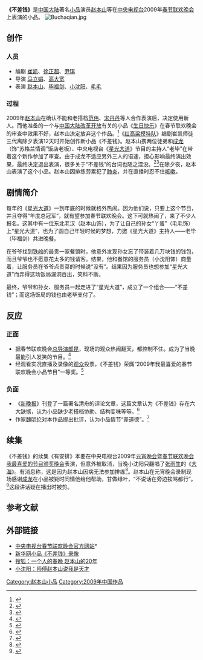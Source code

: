 '''《不差钱》'''是[[中国大陆|中国大陆]]著名[[小品|小品]]演员[[赵本山|赵本山]]等在[[中国中央电视台|中央电视台]]2009年[[春节联欢晚会|春节联欢晚会]]上表演的小品。
[[File:Buchaqian.jpg|thumb]]

== 创作 ==
=== 人员 ===
*编剧 [[崔凯_(剧作家)|崔凯]]、[[徐正超|徐正超]]、[[尹琪|尹琪]]
*导演 [[马立娟|马立娟]]、[[高大宽|高大宽]]
*表演 [[赵本山|赵本山]]、[[毕福剑|毕福剑]]、[[小沈阳|小沈阳]]、[[毛毛|毛毛]]

=== 过程 ===
2009年[[赵本山|赵本山]]在确认不能和老搭档[[范伟|范伟]]、[[宋丹丹|宋丹丹]]等人合作表演后，决定使用新人。而他准备的一个与[[中国大陆|中国大陆]][[改革开放|改革开放]]有关的小品《[[生日快乐_(小品)|生日快乐]]》在春节联欢晚会的审查中效果不好，赵本山决定放弃这个作品。<ref>{{Cite web |url=http://news.163.com/09/0129/14/50R469VL00011229.html |title=春晚节目“被毙”潜规则：赵本山小品首尝败绩 |access-date=2009-02-01 |archive-date=2019-09-04 |archive-url=https://web.archive.org/web/20190904230755/http://news.163.com/09/0129/14/50R469VL00011229.html }}</ref>《[[红高粱模特队|红高粱模特队]]》编剧崔凯师徒三代离除夕表演12天时开始创作新小品《不差钱》。赵本山携两位徒弟和[[成龙|成龙]]（饰“苏格兰情调”饭店老板）、中央电视台《[[星光大道_(央视节目)|星光大道]]》节目的主持人“老毕”在带着这个新作参加了审查。由于成龙不适应另外三人的语速，担心影响最终演出效果，最终决定退出表演，很多关于“不差钱”的台词也随之湮没。<ref>{{Cite web |url=http://v.sohu.com/20090202/n262018130.shtml |title=搜狐视频：《不差钱》被毙笑料曝光 成龙原演饭店老板 |access-date=2009-02-09 |archive-date=2019-09-11 |archive-url=https://web.archive.org/web/20190911232514/http://v.sohu.com/20090202/n262018130.shtml }}</ref><ref>{{Cite web |url=http://ent.163.com/09/0217/06/52B6B7EV00031H2L.html |title=成龙谈辞演《不差钱》原因：他们说话太快了 |access-date=2009-02-24 |archive-url=https://web.archive.org/web/20090219185655/http://ent.163.com/09/0217/06/52B6B7EV00031H2L.html |archive-date=2009-02-19 |dead-url=yes }}</ref>在除夕夜，赵本山表演了这个小品。赵本山因排练劳累犯了[[肺炎|肺炎]]，并在直播时忍不住[[咳嗽|咳嗽]]。

== 剧情简介 ==
每年的《[[星光大道_(央视节目)|星光大道]]》一到年底的时候就格外热闹。因为他们说，只要上这个节目，并且夺得“年度总冠军”，就有望参加春节联欢晚会。这下可就热闹了，来了不少人报名。这其中有一位东北老汉（赵本山饰），为了让自己的孙女“丫蛋”（毛毛饰）上“星光大道”，也为了圆自己年轻时候的梦想，力邀《星光大道》主持人——老毕（毕福剑）共进晚餐。

在爷爷找到[[铁岭|铁岭]]的最贵一家餐馆时，他意外发现孙女忘了带装着几万块钱的钱包，而且爷爷也不愿意花太多的钱请客。结果，他和餐馆的服务员（小沈阳饰）商量着，让服务员在爷爷点贵菜的时候说“没有”。结果因为服务员也想参加“星光大道”而弄得这场饭局漏洞百出，笑料不断。

最终，爷爷和孙女、服务员一起走进了“星光大道”，成立了一个组合——“不差钱”；而这场饭局的钱也由老毕支付了。

== 反应 ==
=== 正面 ===
*据春节联欢晚会[[导演|总导演]][[郎昆|郎昆]]，现场的观众热闹翻天，都控制不住。成为了当晚最能引人发笑的节目。<ref>{{Cite web |url=http://ent.sina.com.cn/v/m/2009-01-26/13502357039.shtml |title=郎昆做客新浪解密春晚 小沈阳能超赵本山 |access-date=2009-02-01 |archive-date=2019-09-13 |archive-url=https://web.archive.org/web/20190913153956/http://ent.sina.com.cn/v/m/2009-01-26/13502357039.shtml }}</ref>
*经观看实况直播及录像的[[观众|观众]]投票，《不差钱》荣膺“2009年我最喜爱的春节联欢晚会小品节目”一等奖。<ref>{{Cite web |url=http://spring.cctv.com/spring/special/09pingxuan/toupiao/index.shtml |title=我最喜爱春晚节目评选 |access-date=2009-02-01 |archive-date=2019-09-12 |archive-url=https://web.archive.org/web/20190912205234/http://spring.cctv.com/spring/special/09pingxuan/toupiao/index.shtml }}</ref>

=== 负面 ===
*《[[新晚报|新晚报]]》刊登了一篇署名清舟的评论文章，这篇文章认为《不差钱》存在六大缺憾，认为小品缺少老搭档协助、结构变味等等。<ref>{{cite news|url=http://ent.sina.com.cn/x/2009-02-01/05462358560.shtml|date=2009-02-01|author=清舟|work=《新晚报》|publisher=新浪网|title=赵氏小品《不差钱》凸显6大硬伤|accessdate=2009-02-04|archive-date=2019-09-12|archive-url=https://web.archive.org/web/20190912183144/http://ent.sina.com.cn/x/2009-02-01/05462358560.shtml}}</ref>
*作家[[魏明伦|魏明伦]]对本作品提出批评，认为小品情节“差道德”。<ref>{{Cite web |url=http://ent.163.com/09/0208/09/51KBQM2P00032DGD.html |title=魏明伦炮轰《不差钱》 |access-date=2009-02-24 |archive-url=https://web.archive.org/web/20190219085442/http://ent.163.com/09/0208/09/51KBQM2P00032DGD.html |archive-date=2019-02-19 |dead-url=yes }}</ref>

== 续集 ==
《不差钱》的续集《有安排》本要在中央电视台2009年[[中国中央电视台元宵晚会暨春节联欢晚会我最喜爱的节目颁奖晚会|元宵晚会暨春节联欢晚会我最喜爱的节目颁奖晚会]]表演，但意外被取消，当晚小沈阳只翻唱了[[张雨生|张雨生]]的《[[大海_(专辑)|大海]]》。有消息称，这是因为赵本山因病无法参加排练<ref>{{Cite web |url=http://ent.qq.com/a/20090209/000121.htm |title=赵本山小沈阳台下台上催泪 |access-date=2009-02-09 |archive-date=2009-02-12 |archive-url=https://web.archive.org/web/20090212182921/http://ent.qq.com/a/20090209/000121.htm }}</ref>。赵本山在元宵晚会录制现场感谢[[成龙|成龙]]在小品被毙时同情他给他帮助，甘做绿叶，“不说话在旁边挨骂都行”。<ref>{{Cite web |url=http://ent.cctv.com/20090208/106283.shtml |title=中央电视台网站：赵本山获奖感谢成龙 |access-date=2009-02-09 |archive-date=2019-09-14 |archive-url=https://web.archive.org/web/20190914130239/http://ent.cctv.com/20090208/106283.shtml }}</ref>这段讲话疑在播出时被剪。

== 参考文献 ==
{{reflist}}

== 外部链接 ==
{{wikiquote}}
*[http://spring.cctv.com 中央电视台春节联欢晚会官方网站]*{{Wayback|url=http://spring.cctv.com/ |date=20090418031029 }}
*[http://news.xinhuanet.com/video/2009-01/25/content_10719937.htm 新华网小品《不差钱》录像] {{Wayback|url=http://news.xinhuanet.com/video/2009-01/25/content_10719937.htm |date=20120110042752 }}
*[http://v.sohu.com/s2009/09bensan/ 搜狐：一个人的春晚 赵本山的20年] {{Wayback|url=http://v.sohu.com/s2009/09bensan/ |date=20190914120951 }}
*[http://v.sohu.com/20090123/n261928383.shtml 小沈阳：师傅赵本山说我是天才] {{Wayback|url=http://v.sohu.com/20090123/n261928383.shtml |date=20190914120953 }}

{{赵本山小品}}
{{春晚小品}}
[[Category:赵本山小品|Category:赵本山小品]]
[[Category:2009年中国作品|Category:2009年中国作品]]
